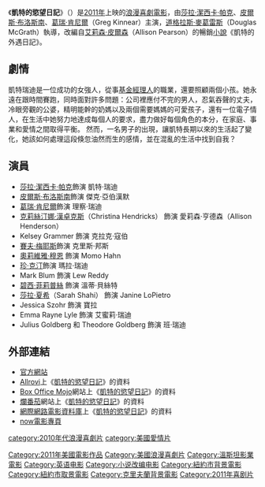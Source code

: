 {{noteTA
|T=zh-cn:凯特的外遇日记; zh-hk:潮媽都市日記; zh-tw:凱特的慾望日記;
|1=zh-cn:凯特的外遇日记; zh-hk:潮媽都市日記; zh-tw:凱特的慾望日記;
|G1=Show
|G2=Movie
}}
{{Infobox film
| name           = 凱特的慾望日記
| original_name  = I Don't Know How She Does It
| image          = I Don't Know How She Does It.jpg
| caption        = 電影海報
| director       = [[道格拉斯·麥葛雷斯|道格拉斯·麥葛雷斯]]（Douglas McGrath）
| producer       = Donna Gigliotti
| screenplay     = Aline Brosh McKenna 
| based  on      = Aline  Pearson
| starring       =[[莎拉·潔西卡·帕克|莎拉·潔西卡·帕克]] <br />[[皮爾斯·布洛斯南|皮爾斯·布洛斯南]]<br />[[葛瑞肯尼爾|葛瑞肯尼爾]]
| music          = Rachel Portman
| cinematography = Stuart Dryburgh
| editing        = Camilla Toniolo
| studio         = {{US}} 溫斯坦電影公司<br />{{TW}} 威望國際
| released       = {{US}} 2011年9月16日<br />{{TW}} 2011年10月14日<br />{{HK}} 2011年11月13日
| rate           = I（香港）
| runtime        = 89分钟
| country        = [[美國|美國]]
| language       = [[英文|英文]]
| budget         = $2400万
| gross          = $3000万
| cn_name        = 凯特的外遇日记
| hk_name        = 潮媽都市日記
| tw_name        = 凱特的慾望日記
}}
《'''凱特的慾望日記'''》（{{lang-en|'''''I Don't Know How She Does It'''''}}）是[[2011年電影|2011年]]上映的[[浪漫喜劇|浪漫喜劇]][[電影|電影]]，由[[莎拉·潔西卡·帕克|莎拉·潔西卡·帕克]]、[[皮爾斯·布洛斯南|皮爾斯·布洛斯南]]、[[葛瑞·肯尼爾|葛瑞·肯尼爾]]（Greg Kinnear）主演，[[道格拉斯·麥葛雷斯|道格拉斯·麥葛雷斯]]（Douglas McGrath）執導，改編自[[艾莉森·皮爾森|艾莉森·皮爾森]]（Allison Pearson）的暢銷[[小說|小說]]《凱特的外遇日記》。

== 劇情 ==
凱特瑞迪是一位成功的女強人，從事[[基金|基金]][[經理人|經理人]]的職業，還要照顧兩個小孩。她永遠在跟時間賽跑，同時面對許多問題：公司裡應付不完的男人，忍氣吞聲的丈夫，冷眼旁觀的公婆，精明能幹的奶媽以及兩個需要媽媽的可愛孩子，還有一位電子情人，在生活中她努力地達成每個人的要求，盡力做好每個角色的本分，在家庭、事業和愛情之間取得平衡。
然而，一名男子的出現，讓凱特長期以來的生活起了變化，她該如何處理這段倏忽油然而生的感情，並在混亂的生活中找到自我？

== 演員 ==
* [[莎拉·潔西卡·帕克|莎拉·潔西卡·帕克]]飾演 凱特·瑞迪
*  [[皮爾斯·布洛斯南|皮爾斯·布洛斯南]]飾演 傑克·亞伯漢默
*  [[葛瑞·肯尼爾|葛瑞·肯尼爾]]飾演 理察·瑞迪 
*  [[克莉絲汀娜·漢卓克斯|克莉絲汀娜·漢卓克斯]]（Christina Hendricks） 飾演 愛莉森·亨德森（Allison Henderson）
*  Kelsey Grammer 飾演 克拉克·寇伯
* [[賽夫·梅耶斯|賽夫·梅耶斯]]飾演  克里斯·邦斯 
*[[奧莉維雅·穆恩|奧莉維雅·穆恩]] 飾演 Momo Hahn 
* [[珍·克汀|珍·克汀]]飾演 瑪拉·瑞迪
*  Mark Blum 飾演 Lew Reddy 
* [[碧西·菲莉普絲|碧西·菲莉普絲]] 飾演 溫蒂·貝絲特
* [[莎拉·夏希|莎拉·夏希]]（Sarah Shahi） 飾演  Janine LoPietro 
* Jessica Szohr  飾演  寶拉
* Emma Rayne Lyle 飾演 艾蜜莉·瑞迪
* Julius Goldberg 和  Theodore Goldberg  飾演 班·瑞迪

== 外部連結 ==
* [http://howshedoesitmovie.com/ 官方網站]{{Wayback|url=http://howshedoesitmovie.com/ |date=20111202204345 }}
* [[Allrovi|Allrovi]]上《[http://www.allrovi.com/movies/movie/v533009 凱特的慾望日記]{{dead link|date=2017年11月 |bot=InternetArchiveBot |fix-attempted=yes }}》的資料
* [[Box_Office_Mojo|Box Office Mojo]]網站上《[http://www.boxofficemojo.com/movies/?id=idontknowhowshedoesit.htm 凱特的慾望日記]{{Wayback|url=http://www.boxofficemojo.com/movies/?id=idontknowhowshedoesit.htm |date=20111213042706 }}》的資料
* [[爛番茄|爛番茄]]網站上《[http://www.rottentomatoes.com/m/i_dont_know_how_she_does_it/ 凱特的慾望日記]{{Wayback|url=http://www.rottentomatoes.com/m/i_dont_know_how_she_does_it/ |date=20111206084057 }}》的資料
* [[網際網路電影資料庫|網際網路電影資料庫]]上《[http://www.imdb.com/title/tt1742650/ 凱特的慾望日記]{{Wayback|url=http://www.imdb.com/title/tt1742650/ |date=20111127200406 }}》的資料
* [http://movie.now.com/home/movie?id=Idontknowhowshedoesit now電影專頁]{{dead link|date=2018年2月 |bot=InternetArchiveBot |fix-attempted=yes }}

{{DEFAULTSORT:I Don't Know How She  Does It}}
[[Category:2011年美國電影作品|Category:2011年美國電影作品]]
[[Category:美國浪漫喜劇片|Category:美國浪漫喜劇片]]
[[Category:溫斯坦影業電影|Category:溫斯坦影業電影]]
[[category:2010年代浪漫喜劇片|category:2010年代浪漫喜劇片]]
[[category:美國愛情片|category:美國愛情片]]
[[Category:英语电影|Category:英语电影]]
[[Category:小说改编电影|Category:小说改编电影]]
[[Category:紐約市背景電影|Category:紐約市背景電影]]
[[Category:紐約市取景電影|Category:紐約市取景電影]]
[[Category:克里夫蘭背景電影|Category:克里夫蘭背景電影]]
[[Category:2011年喜剧片|Category:2011年喜剧片]]